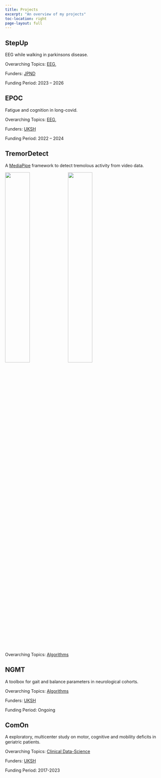 ```yaml
---
title: Projects
excerpt: "An overview of my projects"
toc-location: right
page-layout: full
---
```



## StepUp {#stepup}

EEG while walking in parkinsons disease.

Overarching Topics: 
[EEG](../research#eeg), 

Funders: [JPND](https://neurodegenerationresearch.eu/)

Funding Period: 2023 -- 2026

## EPOC {#epoc}

Fatigue and cognition in long-covid.

Overarching Topics: 
[EEG](../research#eeg), 

Funders: [UKSH](https://www.uksh.de/)

Funding Period: 2022 -- 2024

## TremorDetect {#tremortdetect}

A [MediaPipe](https://developers.google.com/mediapipe/solutions/vision/hand_landmarker) framework to detect tremolous activity from video data.

![](../images/mp_tremor.gif){width="40%"}
![](../images/mp_tremor_results.png){width="40%"}

Overarching Topics: 
[Algorithms](../research#algorithms)


## NGMT {#ngmt}

A toolbox for gait and balance parameters in neurological cohorts.

Overarching Topics: 
[Algorithms](../research#algorithms)

Funders: [UKSH](https://www.uksh.de/neurologie-kiel/Behandlungsschwerpunkte/Neurogeriatrie.html)

Funding Period: Ongoing

## ComOn {#comon}

A exploratory, multicenter study on motor, cognitive and mobility deficits in geriatric patients.

Overarching Topics: 
[Clinical Data-Science](../research#datascience)

Funders: [UKSH](https://www.uksh.de/neurologie-kiel/Behandlungsschwerpunkte/Neurogeriatrie.html)

Funding Period: 2017-2023